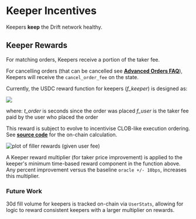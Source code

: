 # Keeper Incentives

Keepers **keep** the Drift network healthy.

## Keeper Rewards

For matching orders, Keepers receive a portion of the taker fee.

For cancelling orders (that can be cancelled see [**Advanced Orders FAQ**](/trading/advanced-orders-faq)), Keepers will receive the `cancel_order_fee` on the state.

Currently, the USDC reward function for keepers (_f_keeper_) is designed as:

![](https://archbee.imgix.net/ps_9Ff-LBbQB7IaXI3f3F/7X0tYmUqT218-A0gfXSz-_image.png)

where:
_t_order_ is seconds since the order was placed
_f_user_ is the taker fee paid by the user who placed the order

This reward is subject to evolve to incentivise CLOB-like execution ordering. See [**source code**](https://github.com/drift-labs/protocol-v1/blob/c748c64fcfa6d7fd5aba72f7021218dd6aaa02f0/programs/clearing_house/src/math/fees.rs#L257) for the on-chain calculation.

![plot of filler rewards (given user fee)](public/assets/plot-fillet-rewards.png)

A Keeper reward multiplier (for taker price improvement) is applied to the keeper's minimum time-based reward component in the function above. Any percent improvement versus the baseline `oracle +/- 10bps`, increases this multiplier.

### Future Work

30d fill volume for keepers is tracked on-chain via `UserStats`, allowing for logic to reward consistent keepers with a larger multiplier on rewards.

